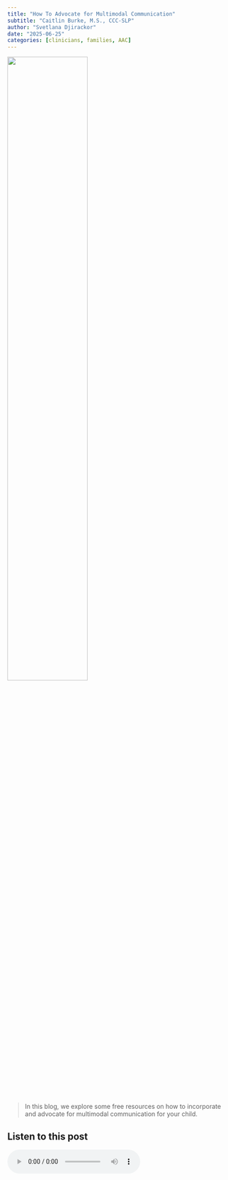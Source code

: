 ```yaml
---
title: "How To Advocate for Multimodal Communication"
subtitle: "Caitlin Burke, M.S., CCC-SLP"
author: "Svetlana Djirackor"
date: "2025-06-25"
categories: [clinicians, families, AAC]
---
```


![](../figures/advocacy_ways.png){width=60% fig-align="center"}

>
In this blog, we explore some free resources on how to incorporate and advocate for multimodal communication for your child.
>

## Listen to this post

<audio controls>
  <source src="../../audio/aac/how_mod.mp3" type="audio/mpeg">
  Your browser does not support the audio element.
</audio>

## Resources

One resource that is useful for documenting how your child communicates is [“How I Communicate” from PrAACtical AAC](https://praacticalaac.org/wp-content/uploads/filebase/downloads/How I Communicate.pptx).

Knowing that everyone has the right to autonomous communication allows us to advocate properly for our KARES children. Gayle Porter, SLP and developer of PODD describes autonomous communication as 

>
“Being able to say whatever I want to say to whoever I want to say it to, whenever I want to say it.”
>

This does not mean _independent_ communication. Instead, it calls on the AAC user’s communication partner to jump in (only when necessary) to remind them of what the conversation was about or to come up with the word they were looking for. (More on this [later](../aac_3/supporting_aac_users.qmd)).

Another resource on ways to advocate for your child’s communication: [ASHA Communication Bill of Rights](https://www.asha.org/njc/communication-bill-of-rights/?srsltid=AfmBOopv8KmqhjHzeVBTK5jgdUF2DtJC54g8xyhpHOv4-paIsUkE734r).

Next, let's talk about some of the myths surrounding AAC use and the ways these can lead caregivers/families to be [reluctant to use AAC](reluctance.qmd).
